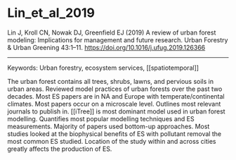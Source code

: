 # Lin_et_al_2019  

Lin J, Kroll CN, Nowak DJ, Greenfield EJ (2019) A review of urban forest modeling: Implications for management and future research. Urban Forestry & Urban Greening 43:1–11. <https://doi.org/10.1016/j.ufug.2019.126366>


---

Keywords: Urban forestry, ecosystem services, [[spatiotemporal]]	 

The urban forest contains all trees, shrubs, lawns, and pervious soils in urban areas. Reviewed model practices of urban forests over the  past two decades. Most ES papers are in NA and Europe with temperate/continental climates. Most papers occur on a microscale level. Outlines most relevant journals to publish in. [[iTree]] is most dominant model used in urban forest modelling. Quantifies most popular modelling techniques and ES measurements. Majority of papers used bottom-up approaches. Most studies looked at the biophysical benefits of ES with pollutant removal the most common ES studied. Location of the study within and across cities greatly affects the production of ES. 
